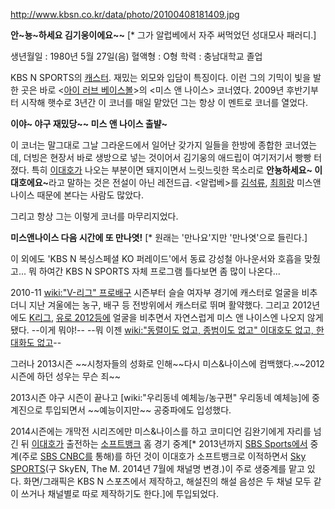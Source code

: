 http://www.kbsn.co.kr/data/photo/20100408181409.jpg

'''안~뇽~하세요 김기웅이에요~~''' [* 그가 알럽베에서 자주 써먹었던 성대모사 패러디.]

생년월일 : 1980년 5월 27일(음) 
혈액형 : O형 
학력 : 충남대학교 졸업 

KBS N SPORTS의 [[캐스터]]. 재밌는 외모와 입담이 특징이다.
이런 그의 기믹이 빛을 발한 곳은 바로 <[[아이 러브 베이스볼]]>의 <미스 앤 나이스> 코너였다. 2009년 후반기부터 시작해 햇수로 3년간 이 코너를 매일 맡았던 그는 항상 이 멘트로 코너를 열었다.

'''이야~ 야구 재밌당~~ 미스 앤 나이스 출뱔~'''

이 코너는 말그대로 그날 그라운드에서 일어난 갖가지 일들을 한방에 종합한 코너였는데, 더빙은 현장서 바로 생방으로 넣는 것이어서 김기웅의 애드립이 여기저기서 빵빵 터졌다. 특히 [[이대호]]가 나오는 부분이면 돼지이면서 느릿느릿한 목소리로 '''안뇽하세요~ 이대호에요~'''라고 말하는 것은 전설이 아닌 레전드급. <알럽베>를 [[김석류]], [[최희]]랑 미스앤나이스 때문에 본다는 사람도 많았다.

그리고 항상 그는 이렇게 코너를 마무리지었다.

'''미스앤나이스 다음 시간에 또 만나엿!''' [* 원래는 '만나요'지만 '만나엿'으로 들린다.]

이 외에도 'KBS N 복싱스페셜 KO 퍼레이드'에서 동료 강성철 아나운서와 호흡을 맞췄고... 뭐 하여간 KBS N SPORTS 자체 프로그램 틀다보면 좀 많이 나온다...

2010-11 [[wiki:"V-리그" 프로배구]] 시즌부터 슬슬 여자부 경기에 캐스터로 얼굴을 비추더니 지난 겨울에는 농구, 배구 등 전방위에서 캐스터로 뛰며 활약했다. 그리고 2012년에도 [[K리그]], [[유로 2012]]등에 얼굴을 비추면서 자연스럽게 미스 앤 나이스엔 나오지 않게 됐다. --이게 뭐야!-- --뭐 이젠 [[wiki:"동렬이도 없고, 종범이도 없고" 이대호도 없고, 한대화도 없고]]--

그러나 2013시즌 ~~시청자들의 성화로 인해~~다시 미스&나이스에 컴백했다.~~2012시즌에 하던 성우는 무슨 죄~~

2013시즌 야구 시즌이 끝나고 [wiki:"우리동네 예체능/농구편" 우리동네 예체능]에 중계진으로 투입되면서 ~~예능이지만~~ 공중파에도 입성했다.

2014시즌에는 개막전 시리즈에만 미스&나이스를 하고 코미디언 김완기에게 자리를 넘긴 뒤 [[이대호]]가 출전하는 [[후쿠오카 소프트뱅크 호크스|소프트뱅크]] 홈 경기 중계[* 2013년까지 [[SBS Sports]]에서 중계(주로 [[SBS CNBC]]를 통해)를 하던 것이 이대호가 소프트뱅크로 이적하면서 [[Sky SPORTS]](구 SkyEN, The M. 2014년 7월에 채널명 변경.)이 주로 생중계를 맡고 있다. 화면/그래픽은 KBS N 스포츠에서 제작하고, 해설진의 해설 음성은 두 채널 모두 같이 쓰거나 채널별로 따로 제작하기도 한다.]에 투입되었다.
